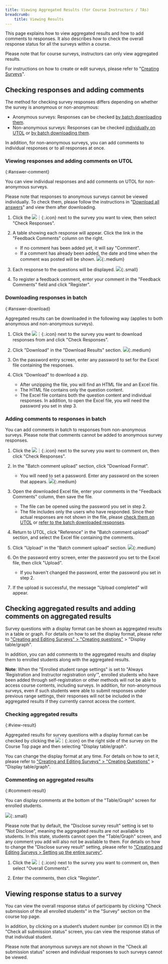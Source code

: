 ```yaml
---
title: Viewing Aggregated Results (for Course Instructors / TAs)
breadcrumb:
    title: Viewing Results
---
```


This page explains how to view aggregated results and how to add comments to responses. It also describes how to check the overall response status for all the surveys within a course.

Please note that for course surveys, instructors can only view aggregated results.

For instructions on how to create or edit surveys, please refer to "[Creating Surveys](../create/)".

## Checking responses and adding comments

The method for checking survey responses differs depending on whether the survey is anonymous or non-anonymous:

- Anonymous surveys: Responses can be checked [by batch downloading them](#answer-download).
- Non-anonymous surveys: Responses can be checked [individually on UTOL](#answer-comment) or [by batch downloading them](#answer-download).

In addition, for non-anonymous surveys, you can add comments to individual responses or to all responses at once.

### Viewing responses and adding comments on UTOL
{:#answer-comment}

You can view individual responses and add comments on UTOL for non-anonymous surveys.

Please note that responses to anonymous surveys cannot be viewed individually. To check them, please follow the instructions in "[Download all answers](#answer-download)" and view them after downloading.

1. Click the ![︙](../../_icons/control_btn_icon.png){:.icon} next to the survey you want to view, then select "Check Responses".

1. A table showing each response will appear. Click the link in the "Feedback Comments" column on the right.
    - If no comment has been added yet, it will say "Comment".
    - If a comment has already been added, the date and time when the comment was posted will be shown.
    ![](./open-answer.png){:.medium}

1. Each response to the questions will be displayed.
    ![](./view-answer.png){:.small}

1. To register a feedback comment, enter your comment in the "Feedback Comments" field and click "Register".

### Downloading responses in batch
{:#answer-download}

Aggregated results can be downloaded in the following way (applies to both anonymous and non-anonymous surveys).

1. Click the ![︙](../../_icons/control_btn_icon.png){:.icon} next to the survey you want to download responses from and click "Check Responses".

1. Click "Download" in the "Download Results" section.
    ![](./download-result.png){:.medium}

1. On the password entry screen, enter any password to set for the Excel file containing the responses.

1. Click "Download" to download a zip.
    - After unzipping the file, you will find an HTML file and an Excel file.
    - The HTML file contains only the question content.
    - The Excel file contains both the question content and individual responses. In addition, to open the Excel file, you will need the password you set in step 3.

### Adding comments to responses in batch

You can add comments in batch to responses from non-anonymous surveys.
Please note that comments cannot be added to anonymous survey responses.

1. Click the ![︙](../../_icons/control_btn_icon.png){:.icon} next to the survey you want to comment on, then click "Check Responses".

1. In the "Batch comment upload" section, click "Download Format".
    - You will need to set a password. Enter any password on the screen that appears.
    ![](./download-format.png){:.medium}

1. Open the downloaded Excel file, enter your comments in the "Feedback Comments" column, then save the file.
    - The file can be opened using the password you set in step 2.
    - The file includes only the users who have responded. Since their actual responses are not shown in the file, please [check them on UTOL](#answer-comment) or [refer to the batch downloaded responses](#answer-download).

1. Return to UTOL, click "Reference" in the "Batch comment upload" section, and select the Excel file containing the comments.

1. Click "Upload" in the "Batch comment upload" section.
    ![](./upload-comment.png){:.medium}

1. On the password entry screen, enter the password you set to the Excel file, then click "Upload".
    - If you haven't changed the password, enter the password you set in step 2.

1. If the upload is successful, the message "Upload completed" will appear.

## Checking aggregated results and adding comments on aggregated results

Survey questions with a display format can be shown as aggregated results in a table or graph.
For details on how to set the display format, please refer to ["Creating and Editing Surveys" > "Creating questions"](../create/#question_settings) > "Display table/graph".

In addition, you can add comments to the aggregated results and display them to enrolled students along with the aggregated results.

**Note**: When the "Enrolled student range settings" is set to "Always ‘Registration and Instructor registration only’", enrolled students who have been added through self-registration or other methods will not be able to access course contents, including surveys. In addition, for non-anonymous surveys, even if such students were able to submit responses under previous range settings, their responses will not be included in the aggregated results if they currently cannot access the content.

### Checking aggregated results
{:#view-result}

Aggregated results for survey questions with a display format can be checked by clicking the ![︙](../../_icons/control_btn_icon.png){:.icon} on the right side of the survey on the Course Top page and then selecting "Display table/graph".

You can change the display format at any time. For details on how to set it, please refer to ["Creating and Editing Surveys" > "Creating Questions"](../create/#question_settings) > "Display table/graph".

### Commenting on aggregated results
{:#comment-result}

You can display comments at the bottom of the "Table/Graph" screen for enrolled students.

![](./result-comment.png){:.small}

Please note that by default, the "Disclose survey result" setting is set to "Not Disclose", meaning the aggregated results are not available to students. In this state, students cannot open the "Table/Graph" screen, and any comment you add will also not be available to them.
For details on how to change the "Disclose survey result" setting, please refer to ["Creating and Editing Surveys > Setting up the entire survey"](../create/#general_settings).

1. Click the ![︙](../../_icons/control_btn_icon.png){:.icon} next to the survey you want to comment on, then select "Overall Comments".

1. Enter the comments, then click "Register".

## Viewing response status to a survey

You can view the overall response status of participants by clicking "Check submission of the all enrolled students" in the "Survey" section on the course top page.

In addition, by clicking on a student’s student number (or common ID) in the "Check all submission status" screen, you can view the response status of that individual student.

Please note that anonymous surveys are not shown in the "Check all submission status" screen and individual responses to such surveys cannot be viewed.
